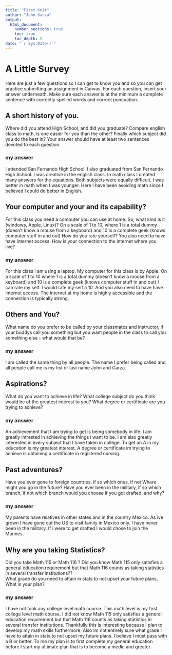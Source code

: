 ```yaml
---
title: "First Knit"
author: "John Garza"
output: 
  html_document:
    number_sections: true
    toc: true
    toc_depth: 5
date: "`r Sys.Date()`"   
---
```


# A Little Survey

Here are just a few questions so I can get to know you and so you can get practice submitting an assignment in Canvas.  For each question, insert your answer underneath. Make sure each answer is at the minimum a complete sentence with correctly spelled words and correct puncuation. 

## A short history of you.  
Where did you attend High School, and did you graduate? Compare english class to math, is one easier for you than the other? Finally which subject did you do the best in? Your answer should have at least two sentences devoted to each question.  
  
### my answer     
I attended San Fernando High School. I also graduated from San Fernando High School. I was creative in the english class. In math class I created many answers for the equations. Both subjects were equally difficult. I was better in math when I was younger. Here I have been avoiding math since I believed I could do better in English.             

     


## Your computer and your and its capability?  
 For this class  you need a computer you can use at home.  So, what kind is it (windows, Apple, Linux)?  On a scale of 1 to 10, where 1 is a total dummy (doesn't know a mouse from a keyboard) and 10 is a complete geek (knows computer stuff in and out) How do you rate yourself?  You also need to have have internet access. How is your connection to the internet where you live?

### my answer   
For this class I am using a laptop. My computer for this class is by Apple. On a scale of 1 to 10 where 1 is a total dummy (doesn't know a mouse from a keyboard) and 10 is a complete geek (knows computer stuff in and out) I can rate my self. I would rate my self a 10. And you also need to have have internet access. The internet at my home is highly accessible and the connection is typically strong.      
   

## Others and You?   
What name do you prefer to be called by your classmates and instructor, if your buddys call you something but you want people in the class to call you something else - what would that be? 

### my answer     
I am called the same thing by all people. The name I prefer being called and all people call me is my fist or last name John and Garza.    
   
 




## Aspirations?   
What do you want to achieve in life?  What college subject do you think would be of the greatest interest to you? What degree or certificate are you trying to achieve?

### my answer     
An achievement that I am trying to get is being somebody in life. I am greatly intrested in achieving the things i want to be. I am also greatly interested in every subject that I have taken in college. To get an A in my education is my greatest interest. A degree or certificate im trying to achieve is obtaining a certificate in registered nursing.       
   
 




## Past adventures?  
Have you ever gone to foreign countries, if so which ones, if not Where might you go in the future?  Have you ever been in the military, if so which branch, if not which branch would you choose if you got drafted, and why?

### my answer     
My parents have relatives in other states and in the country Mexico. As ive grown I have gone out the US to visit family in Mexico only. I have never been in the military. If i were to get drafted I would chose to join the Marines.   
   
  




## Why are you taking Statistics?  
Did you take Math 115 or Math 116 ?  Did you know Math 115 only satisfies a general education requirement but that Math 116 counts as taking statistics in several transfer institutions??  
What grade do you need to attain in stats to not upset your future plans, What is your plan?  
 

### my answer     
I have not took any college level math course. This math level is my first college level math course. I did not know Math 115 only satisfies a general education requirement but that Math 116 counts as taking statistics in several transfer institutions. Thankfully this is interesting because I plan to develop my math skills furthermore. Also Im not entirely sure what grade I have to attain in stats to not upset my future plans. I believe I must pass with a B or better. To me my plan is to first complete my general education before I start my ultimate plan that is to become a medic and greater.
 






  




